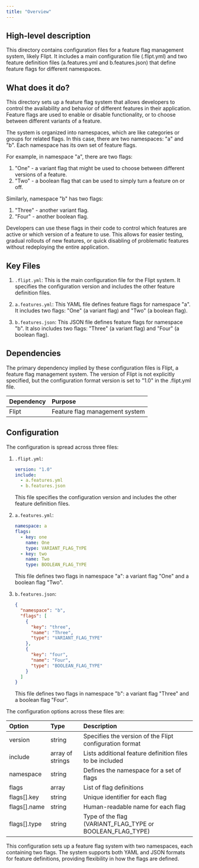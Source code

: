 ```yaml
---
title: "Overview"
---
```


## High-level description
This directory contains configuration files for a feature flag management system, likely Flipt. It includes a main configuration file (.flipt.yml) and two feature definition files (a.features.yml and b.features.json) that define feature flags for different namespaces.

## What does it do?
This directory sets up a feature flag system that allows developers to control the availability and behavior of different features in their application. Feature flags are used to enable or disable functionality, or to choose between different variants of a feature. 

The system is organized into namespaces, which are like categories or groups for related flags. In this case, there are two namespaces: "a" and "b". Each namespace has its own set of feature flags.

For example, in namespace "a", there are two flags:
1. "One" - a variant flag that might be used to choose between different versions of a feature.
2. "Two" - a boolean flag that can be used to simply turn a feature on or off.

Similarly, namespace "b" has two flags:
1. "Three" - another variant flag.
2. "Four" - another boolean flag.

Developers can use these flags in their code to control which features are active or which version of a feature to use. This allows for easier testing, gradual rollouts of new features, or quick disabling of problematic features without redeploying the entire application.

## Key Files
1. `.flipt.yml`: This is the main configuration file for the Flipt system. It specifies the configuration version and includes the other feature definition files.

2. `a.features.yml`: This YAML file defines feature flags for namespace "a". It includes two flags: "One" (a variant flag) and "Two" (a boolean flag).

3. `b.features.json`: This JSON file defines feature flags for namespace "b". It also includes two flags: "Three" (a variant flag) and "Four" (a boolean flag).

## Dependencies
The primary dependency implied by these configuration files is Flipt, a feature flag management system. The version of Flipt is not explicitly specified, but the configuration format version is set to "1.0" in the .flipt.yml file.

| Dependency | Purpose |
|:-----------|:--------|
| Flipt | Feature flag management system |

## Configuration
The configuration is spread across three files:

1. `.flipt.yml`:
   ```yaml
   version: "1.0"
   include:
     - a.features.yml
     - b.features.json
   ```
   This file specifies the configuration version and includes the other feature definition files.

2. `a.features.yml`:
   ```yaml
   namespace: a
   flags:
     - key: one
       name: One
       type: VARIANT_FLAG_TYPE
     - key: two
       name: Two
       type: BOOLEAN_FLAG_TYPE
   ```
   This file defines two flags in namespace "a": a variant flag "One" and a boolean flag "Two".

3. `b.features.json`:
   ```json
   {
     "namespace": "b",
     "flags": [
       {
         "key": "three",
         "name": "Three",
         "type": "VARIANT_FLAG_TYPE"
       },
       {
         "key": "four",
         "name": "Four",
         "type": "BOOLEAN_FLAG_TYPE"
       }
     ]
   }
   ```
   This file defines two flags in namespace "b": a variant flag "Three" and a boolean flag "Four".

The configuration options across these files are:

| Option | Type | Description |
|:-------|:-----|:------------|
| version | string | Specifies the version of the Flipt configuration format |
| include | array of strings | Lists additional feature definition files to be included |
| namespace | string | Defines the namespace for a set of flags |
| flags | array | List of flag definitions |
| flags[].key | string | Unique identifier for each flag |
| flags[].name | string | Human-readable name for each flag |
| flags[].type | string | Type of the flag (VARIANT_FLAG_TYPE or BOOLEAN_FLAG_TYPE) |

This configuration sets up a feature flag system with two namespaces, each containing two flags. The system supports both YAML and JSON formats for feature definitions, providing flexibility in how the flags are defined.